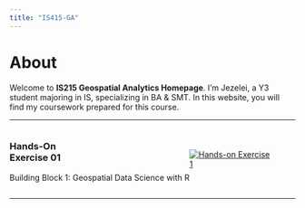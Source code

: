 ```yaml
---
title: "IS415-GA"
---
```


# About

Welcome to **IS215 Geospatial Analytics Homepage**. I'm Jezelei, a Y3 student majoring in IS, specializing in BA & SMT. In this website, you will find my coursework prepared for this course.

<hr/>

::: {style="display:flex; align-items:center;"}
<div>

<h3 style="width:100;">

Hands-On Exercise 01

</h3>

<p>Building Block 1: Geospatial Data Science with R</p>

</div>

<div>

`<a href="`{=html}https://is415-ga-jezelei.netlify.app/hands-on_exercise/hands-on_ex01/hands-on_ex01`">`{=html}

<img src="headerImages/Hands-on_Ex01_Header.png" alt="Hands-on Exercise 1" style="max-width:95%; height:auto; display: block; margin-left:0;"/>

</a>

</div>
:::

<hr/>
